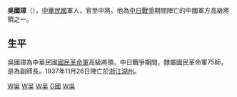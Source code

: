 {{unreferenced|time=2014-11-27}}
'''吳國璋'''（{{bd|||1937年||catIDX=吳}}），[[中華民國|中華民國]]軍人，官至中將。他為[[中国抗日战争|中日戰爭]]期間陣亡的中國軍方高級將領之一。

==生平==
吳國璋為中華民國[[國民革命軍|國民革命軍]]高級將領，中日戰爭期間，隸屬國民革命軍75師，是為副師長。1937年11月26日陣亡於[[浙江|浙江]][[湖州|湖州]]。

[[Category:1937年逝世|W吳]]
[[Category:中華民國大陸時期軍事人物|W吴]]
[[Category:中国抗日战争牺牲者|W吴]]
[[Category:吳姓|G國]]
[[Category:中華民國中將|W吳]]